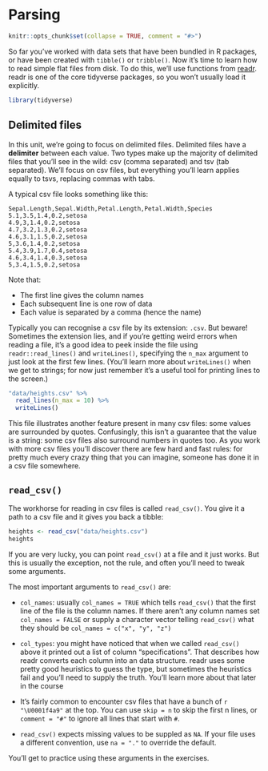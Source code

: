 
# Parsing

```r
knitr::opts_chunk$set(collapse = TRUE, comment = "#>")
```

So far you've worked with data sets that have been bundled in R packages, or have been created with `tibble()` or `tribble()`. Now it's time to learn how to read simple flat files from disk. To do this, we'll use functions from [readr](http://readr.tidyverse.org). readr is one of the core tidyverse packages, so you won't usually load it explicitly.

```r
library(tidyverse)
```

## Delimited files

In this unit, we're going to focus on delimited files. Delimited files have a __delimiter__ between each value. Two types make up the majority of delimited files that you'll see in the wild: csv (comma separated) and tsv (tab separated). We'll focus on csv files, but everything you'll learn applies equally to tsvs, replacing commas with tabs.

A typical csv file looks something like this:

```
Sepal.Length,Sepal.Width,Petal.Length,Petal.Width,Species
5.1,3.5,1.4,0.2,setosa
4.9,3,1.4,0.2,setosa
4.7,3.2,1.3,0.2,setosa
4.6,3.1,1.5,0.2,setosa
5,3.6,1.4,0.2,setosa
5.4,3.9,1.7,0.4,setosa
4.6,3.4,1.4,0.3,setosa
5,3.4,1.5,0.2,setosa
```

Note that:

* The first line gives the column names
* Each subsequent line is one row of data
* Each value is separated by a comma (hence the name)

Typically you can recognise a csv file by its extension: `.csv`. But beware! Sometimes the extension lies, and if you're getting weird errors when reading a file, it's a good idea to peek inside the file using `readr::read_lines()` and `writeLines()`, specifying the `n_max` argument to just look at the first few lines. (You'll learn more about `writeLines()` when we get to strings; for now just remember it's a useful tool for printing lines to the screen.)

```r
"data/heights.csv" %>% 
  read_lines(n_max = 10) %>%
  writeLines()
```

This file illustrates another feature present in many csv files: some values are surrounded by quotes. Confusingly, this isn't a guarantee that the value is a string: some csv files also surround numbers in quotes too.  As you work with more csv files you'll discover there are few hard and fast rules: for pretty much every crazy thing that you can imagine, someone has done it in a csv file somewhere.

## `read_csv()`

The workhorse for reading in csv files is called `read_csv()`. You give it a path to a csv file and it gives you back a tibble:

```r
heights <- read_csv("data/heights.csv")
heights
```

If you are very lucky, you can point `read_csv()` at a file and it just works. But this is usually the exception, not the rule, and often you'll need to tweak some arguments.

The most important arguments to `read_csv()` are:

*   `col_names`: usually `col_names = TRUE` which tells `read_csv()` that
    the first line of the file is the column names. If there aren't any
    column names set `col_names = FALSE` or supply a character vector telling
    `read_csv()` what they should be `col_names = c("x", "y", "z")`
    
*   `col_types`: you might have noticed that when we called `read_csv()` above
    it printed out a list of column "specifications". That describes how readr
    converts each column into an data structure. readr uses some pretty good 
    heuristics to guess the type, but sometimes the heuristics fail and you'll
    need to supply the truth. You'll learn more about that later in the course
    
*   It's fairly common to encounter csv files that have a bunch of 
    `r "\U0001f4a9"` at the top. You can use `skip = n` to skip the first n 
    lines, or `comment = "#"` to ignore all lines that start with `#`.

*   `read_csv()` expects missing values to be suppled as `NA`. If your file
    uses a different convention, use `na = "."` to override the default.

You'll get to practice using these arguments in the exercises.
